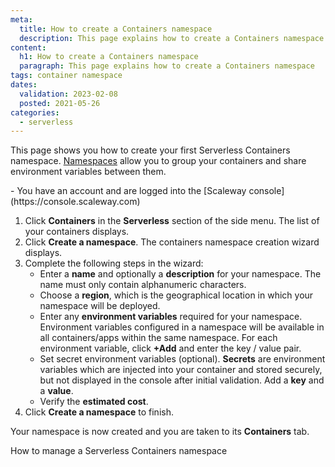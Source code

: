 ```yaml
---
meta:
  title: How to create a Containers namespace
  description: This page explains how to create a Containers namespace
content:
  h1: How to create a Containers namespace
  paragraph: This page explains how to create a Containers namespace
tags: container namespace 
dates:
  validation: 2023-02-08
  posted: 2021-05-26
categories:
  - serverless
---
```


This page shows you how to create your first Serverless Containers namespace. [Namespaces](/serverless/containers/concepts/#namespace) allow you to group your containers and share environment variables between them.

<Macro id="iam-requirements" />

<Message type="requirement">
  - You have an account and are logged into the [Scaleway console](https://console.scaleway.com)
</Message>

1. Click **Containers** in the **Serverless** section of the side menu. The list of your containers displays.
    <Lightbox src="scaleway-containers-creation.webp" alt="" />
2. Click **Create a namespace**. The containers namespace creation wizard displays.
3. Complete the following steps in the wizard: 
    - Enter a **name** and optionally a **description** for your namespace. The name must only contain alphanumeric characters.
    - Choose a **region**, which is the geographical location in which your namespace will be deployed.
    - Enter any **environment variables** required for your namespace. Environment variables configured in a namespace will be available in all containers/apps within the same namespace. For each environment variable, click **+Add** and enter the key / value pair.
    - Set secret environment variables (optional). **Secrets** are environment variables which are injected into your container and stored securely, but not displayed in the console after initial validation. Add a **key** and a **value**.
    - Verify the **estimated cost**.
4. Click **Create a namespace** to finish.

Your namespace is now created and you are taken to its **Containers** tab.


<Navigation title="See Also">
  <NextButton to="/serverless/containers/how-to/manage-a-containers-namespace/">How to manage a Serverless Containers namespace</NextButton>
</Navigation>
